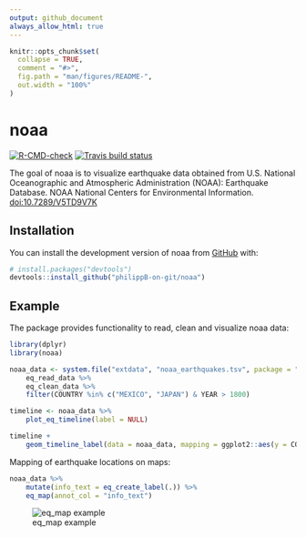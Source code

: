 ```yaml
---
output: github_document
always_allow_html: true
---
```


<!-- README.md is generated from README.Rmd. Please edit that file -->

```r
knitr::opts_chunk$set(
  collapse = TRUE,
  comment = "#>",
  fig.path = "man/figures/README-",
  out.width = "100%"
)
```

# noaa

<!-- badges: start -->
[![R-CMD-check](https://github.com/philippB-on-git/noaa/workflows/R-CMD-check/badge.svg)](https://github.com/philippB-on-git/noaa/actions)
[![Travis build status](https://travis-ci.com/philippB-on-git/noaa.svg?branch=master)](https://travis-ci.com/philippB-on-git/noaa)
<!-- badges: end -->

The goal of noaa is to visualize earthquake data obtained from U.S. National Oceanographic and Atmospheric Administration (NOAA): 
Earthquake Database. NOAA National Centers for Environmental Information.  [doi:10.7289/V5TD9V7K](https://www.ncei.noaa.gov/access/metadata/landing-page/bin/iso?id=gov.noaa.ngdc.mgg.hazards:G012153)


## Installation

You can install the development version of noaa from [GitHub](https://github.com/) with:

``` r
# install.packages("devtools")
devtools::install_github("philippB-on-git/noaa")
```

## Example

The package provides functionality to read, clean and visualize noaa data:

```r
library(dplyr)
library(noaa)

noaa_data <- system.file("extdata", "noaa_earthquakes.tsv", package = "noaa") %>%
    eq_read_data %>%
    eq_clean_data %>%
    filter(COUNTRY %in% c("MEXICO", "JAPAN") & YEAR > 1800)

timeline <- noaa_data %>%
    plot_eq_timeline(label = NULL)

timeline +
    geom_timeline_label(data = noaa_data, mapping = ggplot2::aes(y = COUNTRY, label = LOCATION_NAME), n_max = 3)
```
  
  
Mapping of earthquake locations on maps:
```r
noaa_data %>%
    mutate(info_text = eq_create_label(.)) %>%
    eq_map(annot_col = "info_text")
```
![eq_map example](man/figures/example_eq_map.png)
